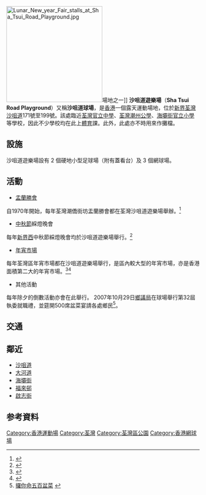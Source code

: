 {{expand|time=2007-10-26}}
{{Infobox company
| name = 沙咀道遊樂場<br />Sha Tsui Road Playground
| image = HK Sha Tsui Road Playground 2009.jpg
| image_size = 250px
| foundation = 1960年代
}}
[[File:Lunar_New_year_Fair_stalls_at_Sha_Tsui_Road_Playground.jpg|250px]]場地之一]]
'''沙咀道遊樂場'''（'''Sha Tsui Road Playground'''）又稱'''沙咀道球場'''，是[[香港|香港]]一個露天運動場地，位於[[新界|新界]][[荃灣|荃灣]][[沙咀道|沙咀道]]171號至199號。該處臨近[[荃灣官立中學|荃灣官立中學]]、[[荃灣潮州公學|荃灣潮州公學]]、[[海壩街官立小學|海壩街官立小學]]等學校，因此不少學校均在此上[[体育教育|體育]]課。此外，此處亦不時用來作攤檔。

==設施==
沙咀道遊樂場設有 2 個硬地小型足球場（附有蓋看台）及 3 個網球場。

==活動==
* [[香港盂蘭勝會|盂蘭勝會]]
自1970年開始，每年荃灣潮僑街坊盂蘭勝會都在荃灣沙咀道遊樂場舉辦。<ref>{{cite web |title=社會實踐、儀式、節慶活動–盂蘭勝會（潮州傳統）（荃灣潮僑街坊盂蘭勝會） |url=https://mmis.hkpl.gov.hk/coverpage/-/coverpage/view?p_r_p_-1078056564_c=QF757YsWv58JCjtBMMIqoro9J9ddcDax&_coverpage_WAR_mmisportalportlet_ref=LPEC03 |publisher=[[香港公共圖書館|香港公共圖書館]]多媒體資訊系統 |accessdate=2021-05-24 |archive-date=2021-05-24 |archive-url=https://web.archive.org/web/20210524094417/https://mmis.hkpl.gov.hk/coverpage/-/coverpage/view?p_r_p_-1078056564_c=QF757YsWv58JCjtBMMIqoro9J9ddcDax&_coverpage_WAR_mmisportalportlet_ref=LPEC03 |dead-url=no }}</ref>

* [[中秋節|中秋節]]綵燈晚會
每年[[新界西|新界西]]中秋節綵燈晚會均於沙咀道遊樂場舉行。<ref>{{cite web |title=新界西中秋綵燈會 |url=https://www.lcsd.gov.hk/tc/cpo/territoryevents/midautumnlantern/2014/2014_ntw_detail.html |publisher=[[康樂及文化事務署|康樂及文化事務署]] |accessdate=2021-05-24 |archive-date=2021-05-24 |archive-url=https://web.archive.org/web/20210524093006/https://www.lcsd.gov.hk/tc/cpo/territoryevents/midautumnlantern/2014/2014_ntw_detail.html |dead-url=no }}</ref>

* [[年宵市場|年宵市場]]
每年荃灣區年宵市場都在沙咀道遊樂場舉行，是區內較大型的年宵市場，亦是香港面積第二大的年宵市場。<ref>{{Cite web |url=http://cnybooth.joyexp.com/cnyboothnote.htm |title=2007年農曆年宵市場攤位競投 |accessdate=2007-10-26 |archive-date=2007-10-22 |archive-url=https://web.archive.org/web/20071022023036/http://cnybooth.joyexp.com/cnyboothnote.htm |dead-url=no }}</ref><ref name=" 香港年宵花市2015 (荃灣沙咀道) ">{{cite web |url= http://hk.ulifestyle.com.hk/activity/detail.html?id=ABJGD1ozBw5ZFQNu |title= 香港年宵花市2015 (荃灣沙咀道) |publisher= HK.ULifestyle.com.hk |accessdate= 2015-01-19 |archive-date= 2015-01-19 |archive-url= https://web.archive.org/web/20150119234705/http://hk.ulifestyle.com.hk/activity/detail.html?id=ABJGD1ozBw5ZFQNu |dead-url= no }}</ref>

* 其他活動
每年除夕的倒數活動亦會在此舉行。
2007年10月29日[[鄉議局|鄉議局]]在球場舉行第32屆執委就職禮，並筵開500席盆菜宴請各處鄉民<ref>[http://appledaily.atnext.com/template/apple/art_main.cfm?iss_id=20071030&sec_id=4104&subsec_id=15333&art_id=10355927&cat_id=45&coln_id=20 攞你命五百盆菜] {{webarchive|url=https://web.archive.org/web/20071101032106/http://www1.appledaily.atnext.com/template/apple/art_main.cfm?iss_id=20071030&sec_id=4104&subsec_id=15333&art_id=10355927&cat_id=45&coln_id=20 |date=2007-11-01 }}</ref>。

==交通==
{{參見|荃灣#市中心}}

==鄰近==
* [[沙咀道|沙咀道]]
* [[大河道|大河道]]
* [[海壩街|海壩街]]
* [[福來邨|福來邨]]
* [[啟志街|啟志街]]

==参考資料==
{{commonscat|Sha Tsui Road Playground}}
<div class="references-small">
<references />
</div>

{{香港公園}}
[[Category:香港運動場|Category:香港運動場]]
[[Category:荃灣|Category:荃灣]]
[[Category:荃灣區公園|Category:荃灣區公園]]
[[Category:香港網球場|Category:香港網球場]]
